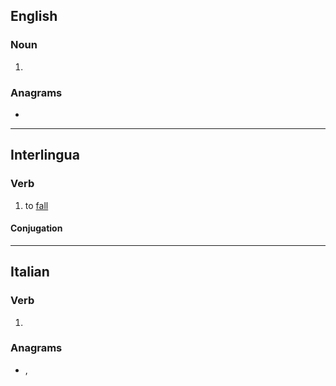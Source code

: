 {{also|càder|çadër}}
==English==

===Noun===
{{en-noun}}

# {{alternative form of|en|cadre}}

{{Webster 1913}}

===Anagrams===
* {{anagrams|en|a=acder|Cedar|Cerda|Cerdà|acred|arced|cadre|cared|cedar|decar|e-card|ecard|raced}}

----

==Interlingua==

===Verb===
{{ia-verb|er}}

# to [[fall]]

====Conjugation====
{{ia-conj|cad|er|intr=yes}}

----

==Italian==

===Verb===
{{head|it|verb}}

# {{apocopic form of|it|cadere}}

===Anagrams===
* {{l|it|cedra}}, {{l|it|creda}}